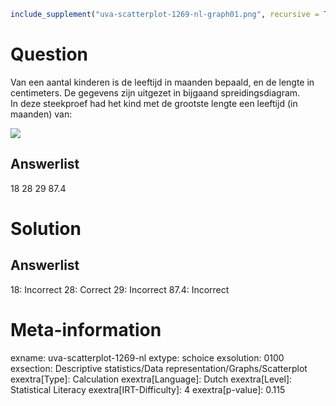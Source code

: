 ```r
include_supplement("uva-scatterplot-1269-nl-graph01.png", recursive = TRUE)
```

Question
========

Van een aantal kinderen is de leeftijd in maanden bepaald, en de lengte
in centimeters. De gegevens zijn uitgezet in bijgaand
spreidingsdiagram.\
In deze steekproef had het kind met de grootste lengte een leeftijd (in
maanden) van:

![](uva-scatterplot-1269-nl-graph01.png)

Answerlist
----------

18
28
29
87.4

Solution
========

Answerlist
----------

18: Incorrect
28: Correct
29: Incorrect
87.4: Incorrect

Meta-information
================
exname: uva-scatterplot-1269-nl
extype: schoice
exsolution: 0100
exsection: Descriptive statistics/Data representation/Graphs/Scatterplot
exextra[Type]: Calculation
exextra[Language]: Dutch
exextra[Level]: Statistical Literacy
exextra[IRT-Difficulty]: 4
exextra[p-value]: 0.115
